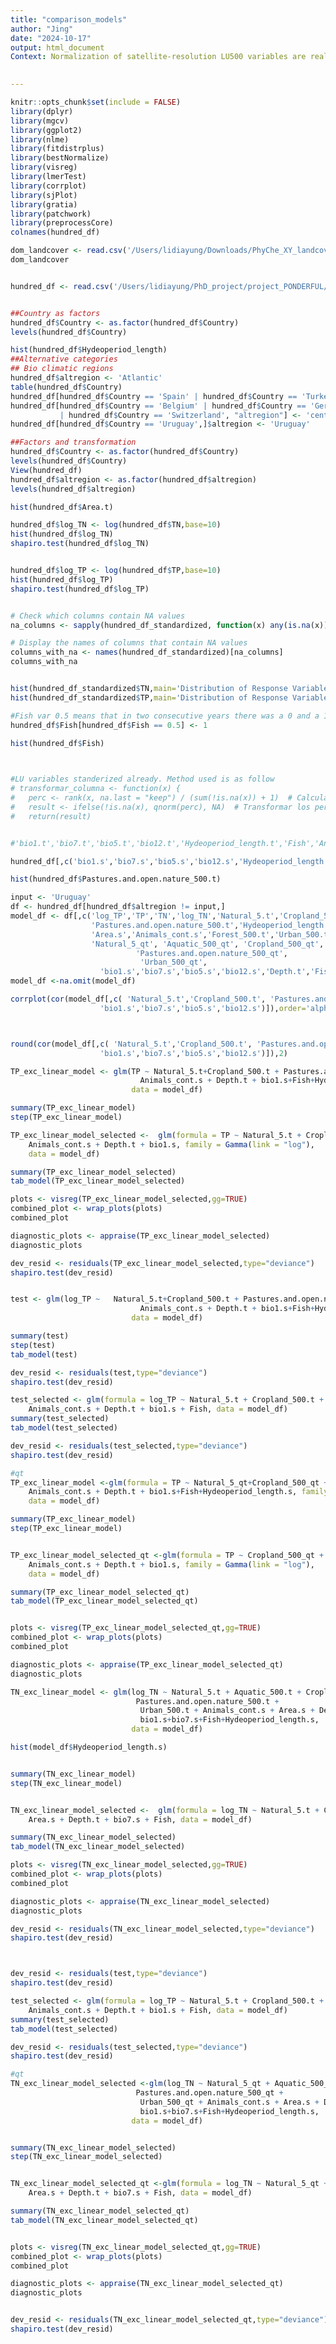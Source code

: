 ```yaml
---
title: "comparison_models"
author: "Jing"
date: "2024-10-17"
output: html_document
Context: Normalization of satellite-resolution LU500 variables are realized using standard QT.
 

---
```


```r
knitr::opts_chunk$set(include = FALSE)
library(dplyr)
library(mgcv)
library(ggplot2)
library(nlme)
library(fitdistrplus)
library(bestNormalize)
library(visreg)
library(lmerTest)
library(corrplot)
library(sjPlot)
library(gratia) 
library(patchwork)
library(preprocessCore)
colnames(hundred_df)
```


```r
dom_landcover <- read.csv('/Users/lidiayung/Downloads/PhyChe_XY_landcover(in).csv')
dom_landcover


hundred_df <- read.csv('/Users/lidiayung/PhD_project/project_PONDERFUL/ponderful_OUTPUT/Phy_Che_oct_qt.csv')


##Country as factors
hundred_df$Country <- as.factor(hundred_df$Country)
levels(hundred_df$Country)

hist(hundred_df$Hydeoperiod_length)
##Alternative categories
## Bio climatic regions
hundred_df$altregion <- 'Atlantic'
table(hundred_df$Country)
hundred_df[hundred_df$Country == 'Spain' | hundred_df$Country == 'Turkey', "altregion"] <- 'Mediterranean'
hundred_df[hundred_df$Country == 'Belgium' | hundred_df$Country == 'Germany'
           | hundred_df$Country == 'Switzerland', "altregion"] <- 'centralEU'
hundred_df[hundred_df$Country == 'Uruguay',]$altregion <- 'Uruguay'

##Factors and transformation 
hundred_df$Country <- as.factor(hundred_df$Country)
levels(hundred_df$Country)
View(hundred_df)
hundred_df$altregion <- as.factor(hundred_df$altregion)
levels(hundred_df$altregion)

hist(hundred_df$Area.t)

hundred_df$log_TN <- log(hundred_df$TN,base=10)
hist(hundred_df$log_TN)
shapiro.test(hundred_df$log_TN)


hundred_df$log_TP <- log(hundred_df$TP,base=10)
hist(hundred_df$log_TP)
shapiro.test(hundred_df$log_TP)


# Check which columns contain NA values
na_columns <- sapply(hundred_df_standardized, function(x) any(is.na(x)))

# Display the names of columns that contain NA values
columns_with_na <- names(hundred_df_standardized)[na_columns]
columns_with_na


hist(hundred_df_standardized$TN,main='Distribution of Response Variable TN(n=238)',xlab = 'TN')
hist(hundred_df_standardized$TP,main='Distribution of Response Variable TP',xlab = 'TP')

#Fish var 0.5 means that in two consecutive years there was a 0 and a 1
hundred_df$Fish[hundred_df$Fish == 0.5] <- 1

hist(hundred_df$Fish)

          
```

```r
#LU variables standerized already. Method used is as follow
# transformar_columna <- function(x) {
#   perc <- rank(x, na.last = "keep") / (sum(!is.na(x)) + 1)  # Calcular los percentiles manteniendo los NA
#   result <- ifelse(!is.na(x), qnorm(perc), NA)  # Transformar los percentiles a la distribución normal, manteniendo los NA
#   return(result)


#'bio1.t','bio7.t','bio5.t','bio12.t','Hydeoperiod_length.t','Fish','Animals_cont.t'

hundred_df[,c('bio1.s','bio7.s','bio5.s','bio12.s','Hydeoperiod_length.s','Animals_cont.s','Area.s')] <-scale(hundred_df[,c('bio1.t','bio7.t','bio5.t','bio12.t','Hydeoperiod_length.t','Animals_cont.t','Area.t')], center = TRUE, scale = TRUE)

hist(hundred_df$Pastures.and.open.nature_500.t)
```

```r

input <- 'Uruguay'
df <- hundred_df[hundred_df$altregion != input,]
model_df <- df[,c('log_TP','TP','TN','log_TN','Natural_5.t','Cropland_500.t',
                  'Pastures.and.open.nature_500.t','Hydeoperiod_length.s',
                  'Area.s','Animals_cont.s','Forest_500.t','Urban_500.t','Aquatic_500.t',
                  'Natural_5_qt', 'Aquatic_500_qt', 'Cropland_500_qt','Forest_500_qt',
                            'Pastures.and.open.nature_500_qt',
                             'Urban_500_qt',
                    'bio1.s','bio7.s','bio5.s','bio12.s','Depth.t','Fish')]
model_df <-na.omit(model_df)

corrplot(cor(model_df[,c( 'Natural_5.t','Cropland_500.t', 'Pastures.and.open.nature_500.t', 'Area.s','Animals_cont.s','Hydeoperiod_length.s',
                    'bio1.s','bio7.s','bio5.s','bio12.s')]),order='alphabet',type='upper',tl.col='black',tl.srt = 45,main='Full')



round(cor(model_df[,c( 'Natural_5.t','Cropland_500.t', 'Pastures.and.open.nature_500.t', 'Area.s','Animals_cont.s',
                    'bio1.s','bio7.s','bio5.s','bio12.s')]),2)

```

```r
TP_exc_linear_model <- glm(TP ~ Natural_5.t+Cropland_500.t + Pastures.and.open.nature_500.t + 
                             Animals_cont.s + Depth.t + bio1.s+Fish+Hydeoperiod_length.s, family = Gamma(link = "log"), 
                           data = model_df)

summary(TP_exc_linear_model)
step(TP_exc_linear_model)

TP_exc_linear_model_selected <-  glm(formula = TP ~ Natural_5.t + Cropland_500.t + Pastures.and.open.nature_500.t + 
    Animals_cont.s + Depth.t + bio1.s, family = Gamma(link = "log"), 
    data = model_df)

summary(TP_exc_linear_model_selected)
tab_model(TP_exc_linear_model_selected)

plots <- visreg(TP_exc_linear_model_selected,gg=TRUE)
combined_plot <- wrap_plots(plots)
combined_plot

diagnostic_plots <- appraise(TP_exc_linear_model_selected)
diagnostic_plots

dev_resid <- residuals(TP_exc_linear_model_selected,type="deviance")
shapiro.test(dev_resid)


test <- glm(log_TP ~   Natural_5.t+Cropland_500.t + Pastures.and.open.nature_500.t + 
                             Animals_cont.s + Depth.t + bio1.s+Fish+Hydeoperiod_length.s, 
                           data = model_df)

summary(test)
step(test)
tab_model(test)

dev_resid <- residuals(test,type="deviance")
shapiro.test(dev_resid)

test_selected <- glm(formula = log_TP ~ Natural_5.t + Cropland_500.t + Pastures.and.open.nature_500.t + 
    Animals_cont.s + Depth.t + bio1.s + Fish, data = model_df)
summary(test_selected)
tab_model(test_selected)

dev_resid <- residuals(test_selected,type="deviance")
shapiro.test(dev_resid)

#qt
TP_exc_linear_model <-glm(formula = TP ~ Natural_5_qt+Cropland_500_qt + Pastures.and.open.nature_500_qt + 
    Animals_cont.s + Depth.t + bio1.s+Fish+Hydeoperiod_length.s, family = Gamma(link = "log"), 
    data = model_df)

summary(TP_exc_linear_model)
step(TP_exc_linear_model)


TP_exc_linear_model_selected_qt <-glm(formula = TP ~ Cropland_500_qt + Pastures.and.open.nature_500_qt + 
    Animals_cont.s + Depth.t + bio1.s, family = Gamma(link = "log"), 
    data = model_df)

summary(TP_exc_linear_model_selected_qt)
tab_model(TP_exc_linear_model_selected_qt)


plots <- visreg(TP_exc_linear_model_selected_qt,gg=TRUE)
combined_plot <- wrap_plots(plots)
combined_plot

diagnostic_plots <- appraise(TP_exc_linear_model_selected_qt)
diagnostic_plots
```
```r
TN_exc_linear_model <- glm(log_TN ~ Natural_5.t + Aquatic_500.t + Cropland_500.t +
                            Pastures.and.open.nature_500.t +
                             Urban_500.t + Animals_cont.s + Area.s + Depth.t +
                             bio1.s+bio7.s+Fish+Hydeoperiod_length.s, 
                           data = model_df)

hist(model_df$Hydeoperiod_length.s)


summary(TN_exc_linear_model)
step(TN_exc_linear_model)


TN_exc_linear_model_selected <-  glm(formula = log_TN ~ Natural_5.t + Cropland_500.t + Animals_cont.s + 
    Area.s + Depth.t + bio7.s + Fish, data = model_df)

summary(TN_exc_linear_model_selected)
tab_model(TN_exc_linear_model_selected)

plots <- visreg(TN_exc_linear_model_selected,gg=TRUE)
combined_plot <- wrap_plots(plots)
combined_plot

diagnostic_plots <- appraise(TN_exc_linear_model_selected)
diagnostic_plots

dev_resid <- residuals(TN_exc_linear_model_selected,type="deviance")
shapiro.test(dev_resid)



dev_resid <- residuals(test,type="deviance")
shapiro.test(dev_resid)

test_selected <- glm(formula = log_TP ~ Natural_5.t + Cropland_500.t + Pastures.and.open.nature_500.t + 
    Animals_cont.s + Depth.t + bio1.s + Fish, data = model_df)
summary(test_selected)
tab_model(test_selected)

dev_resid <- residuals(test_selected,type="deviance")
shapiro.test(dev_resid)

#qt
TN_exc_linear_model_selected <-glm(log_TN ~ Natural_5_qt + Aquatic_500_qt + Cropland_500_qt +
                            Pastures.and.open.nature_500_qt +
                             Urban_500_qt + Animals_cont.s + Area.s + Depth.t +
                             bio1.s+bio7.s+Fish+Hydeoperiod_length.s, 
                           data = model_df)


summary(TN_exc_linear_model_selected)
step(TN_exc_linear_model_selected)


TN_exc_linear_model_selected_qt <-glm(formula = log_TN ~ Natural_5_qt + Cropland_500_qt + Animals_cont.s + 
    Area.s + Depth.t + bio7.s + Fish, data = model_df)

summary(TN_exc_linear_model_selected_qt)
tab_model(TN_exc_linear_model_selected_qt)


plots <- visreg(TN_exc_linear_model_selected_qt,gg=TRUE)
combined_plot <- wrap_plots(plots)
combined_plot

diagnostic_plots <- appraise(TN_exc_linear_model_selected_qt)
diagnostic_plots


dev_resid <- residuals(TN_exc_linear_model_selected_qt,type="deviance")
shapiro.test(dev_resid)

```

